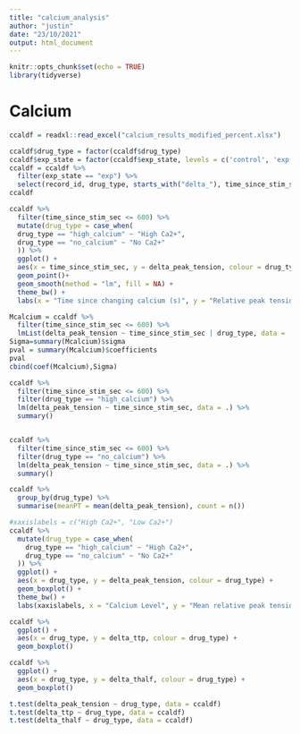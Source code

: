 ---
title: "calcium_analysis"
author: "justin"
date: "23/10/2021"
output: html_document
---

```{r setup, include=FALSE}
knitr::opts_chunk$set(echo = TRUE)
library(tidyverse)
```
# Calcium

```{r}
ccaldf = readxl::read_excel("calcium_results_modified_percent.xlsx")

ccaldf$drug_type = factor(ccaldf$drug_type)
ccaldf$exp_state = factor(ccaldf$exp_state, levels = c('control', 'exp', 'washout'))
ccaldf = ccaldf %>%
  filter(exp_state == "exp") %>%
  select(record_id, drug_type, starts_with("delta_"), time_since_stim_sec)
ccaldf
```

```{r}
ccaldf %>%
  filter(time_since_stim_sec <= 600) %>%
  mutate(drug_type = case_when(
  drug_type == "high_calcium" ~ "High Ca2+",
  drug_type == "no_calcium" ~ "No Ca2+"
  )) %>%
  ggplot() +
  aes(x = time_since_stim_sec, y = delta_peak_tension, colour = drug_type) + 
  geom_point()+
  geom_smooth(method = "lm", fill = NA) + 
  theme_bw() + 
  labs(x = "Time since changing calcium (s)", y = "Relative peak tension (%)", colour = "Calcium Level")
```

```{r}
Mcalcium = ccaldf %>%
  filter(time_since_stim_sec <= 600) %>%
  lmList(delta_peak_tension ~ time_since_stim_sec | drug_type, data = .)
Sigma=summary(Mcalcium)$sigma
pval = summary(Mcalcium)$coefficients
pval
cbind(coef(Mcalcium),Sigma)
```


```{r}
ccaldf %>%
  filter(time_since_stim_sec <= 600) %>%
  filter(drug_type == "high_calcium") %>%
  lm(delta_peak_tension ~ time_since_stim_sec, data = .) %>%
  summary()


ccaldf %>%
  filter(time_since_stim_sec <= 600) %>%
  filter(drug_type == "no_calcium") %>%
  lm(delta_peak_tension ~ time_since_stim_sec, data = .) %>%
  summary()
```



```{r}
ccaldf %>%
  group_by(drug_type) %>%
  summarise(meanPT = mean(delta_peak_tension), count = n())
```


```{r}
#xaxislabels = c("High Ca2+", "Low Ca2+")
ccaldf %>%
  mutate(drug_type = case_when(
    drug_type == "high_calcium" ~ "High Ca2+",
    drug_type == "no_calcium" ~ "No Ca2+"
  )) %>%
  ggplot() +
  aes(x = drug_type, y = delta_peak_tension, colour = drug_type) + 
  geom_boxplot() + 
  theme_bw() +
  labs(xaxislabels, x = "Calcium Level", y = "Mean relative peak tension (%)")

ccaldf %>%
  ggplot() +
  aes(x = drug_type, y = delta_ttp, colour = drug_type) + 
  geom_boxplot()

ccaldf %>%
  ggplot() +
  aes(x = drug_type, y = delta_thalf, colour = drug_type) + 
  geom_boxplot()
```

```{r}
t.test(delta_peak_tension ~ drug_type, data = ccaldf)
t.test(delta_ttp ~ drug_type, data = ccaldf)
t.test(delta_thalf ~ drug_type, data = ccaldf)

```




